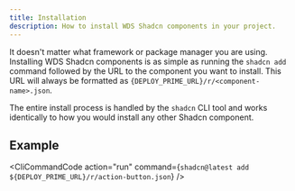 ```yaml
---
title: Installation
description: How to install WDS Shadcn components in your project.
---
```



It doesn't matter what framework or package manager you are using. Installing WDS Shadcn components is as simple as running the `shadcn add` command followed by the URL to the component you want to install. This URL will always be formatted as <code>{DEPLOY_PRIME_URL}/r/\<component-name\>.json</code>.

The entire install process is handled by the `shadcn` CLI tool and works identically to how you would install any other Shadcn component.

## Example

<CliCommandCode
  action="run"
  command={`shadcn@latest add ${DEPLOY_PRIME_URL}/r/action-button.json`}
/>
